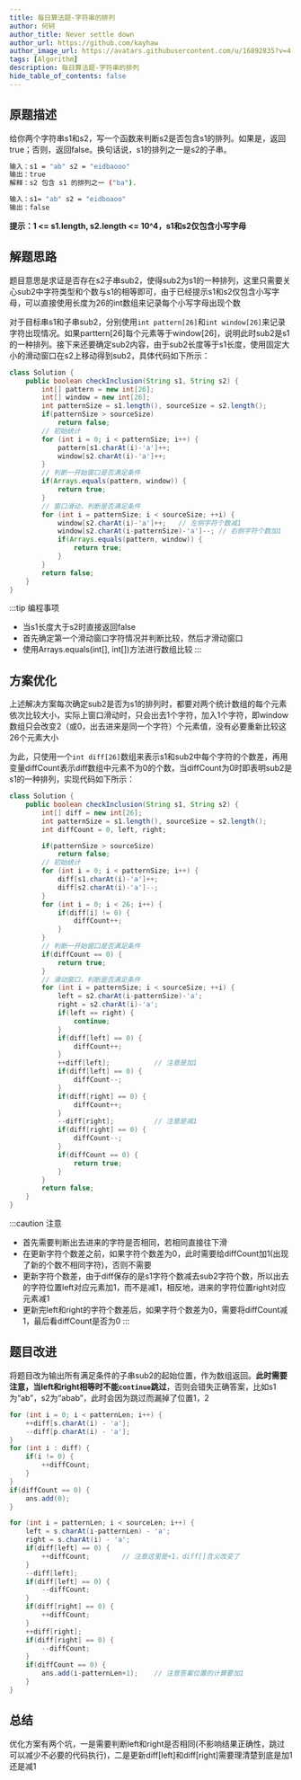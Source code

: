 ```yaml
---
title: 每日算法题-字符串的排列
author: 何轲
author_title: Never settle down
author_url: https://github.com/kayhaw
author_image_url: https://avatars.githubusercontent.com/u/16892835?v=4
tags: [Algorithm]
description: 每日算法题-字符串的排列
hide_table_of_contents: false
---
```


## 原题描述
给你两个字符串s1和s2，写一个函数来判断s2是否包含s1的排列。如果是，返回true；否则，返回false。换句话说，s1的排列之一是s2的子串。
```bash title=示例
输入：s1 = "ab" s2 = "eidbaooo"
输出：true
解释：s2 包含 s1 的排列之一 ("ba").

输入：s1= "ab" s2 = "eidboaoo"
输出：false
```
**提示：1 <= s1.length, s2.length <= 10^4，s1和s2仅包含小写字母**

## 解题思路
题目意思是求证是否存在s2子串sub2，使得sub2为s1的一种排列，这里只需要关心sub2中字符类型和个数与s1的相等即可，由于已经提示s1和s2仅包含小写字母，可以直接使用长度为26的int数组来记录每个小写字母出现个数

对于目标串s1和子串sub2，分别使用`int pattern[26]`和`int window[26]`来记录字符出现情况。如果parttern[26]每个元素等于window[26]，说明此时sub2是s1的一种排列。接下来还要确定sub2内容，由于sub2长度等于s1长度，使用固定大小的滑动窗口在s2上移动得到sub2，具体代码如下所示：
```java
class Solution {
    public boolean checkInclusion(String s1, String s2) {
        int[] pattern = new int[26];
        int[] window = new int[26];
        int patternSize = s1.length(), sourceSize = s2.length();
        if(patternSize > sourceSize)
            return false;
        // 初始统计
        for (int i = 0; i < patternSize; i++) {
            pattern[s1.charAt(i)-'a']++;
            window[s2.charAt(i)-'a']++;
        }
        // 判断一开始窗口是否满足条件
        if(Arrays.equals(pattern, window)) {
            return true;
        }
        // 窗口滑动，判断是否满足条件
        for (int i = patternSize; i < sourceSize; ++i) {
            window[s2.charAt(i)-'a']++;   // 左侧字符个数减1
            window[s2.charAt(i-patternSize)-'a']--; // 右侧字符个数加1
            if(Arrays.equals(pattern, window)) {
                return true;
            }
        }
        return false;
    }
}
```
:::tip 编程事项
- 当s1长度大于s2时直接返回false
- 首先确定第一个滑动窗口字符情况并判断比较，然后才滑动窗口
- 使用Arrays.equals(int[], int[])方法进行数组比较
:::

## 方案优化
上述解决方案每次确定sub2是否为s1的排列时，都要对两个统计数组的每个元素依次比较大小，实际上窗口滑动时，只会出去1个字符，加入1个字符，即window数组只会改变2（或0，出去进来是同一个字符）个元素值，没有必要重新比较这26个元素大小

为此，只使用一个`int diff[26]`数组来表示s1和sub2中每个字符的个数差，再用变量diffCount表示diff数组中元素不为0的个数，当diffCount为0时即表明sub2是s1的一种排列，实现代码如下所示：
```java
class Solution {
    public boolean checkInclusion(String s1, String s2) {
        int[] diff = new int[26];
        int patternSize = s1.length(), sourceSize = s2.length();
        int diffCount = 0, left, right;

        if(patternSize > sourceSize)
            return false;
        // 初始统计
        for (int i = 0; i < patternSize; i++) {
            diff[s1.charAt(i)-'a']++;
            diff[s2.charAt(i)-'a']--;
        }
        for (int i = 0; i < 26; i++) {
            if(diff[i] != 0) {
                diffCount++;
            }
        }
        // 判断一开始窗口是否满足条件
        if(diffCount == 0) {
            return true;
        }
        // 滑动窗口，判断是否满足条件
        for (int i = patternSize; i < sourceSize; ++i) {
            left = s2.charAt(i-patternSize)-'a';
            right = s2.charAt(i)-'a';
            if(left == right) {
                continue;
            }
            if(diff[left] == 0) {
                diffCount++;
            }
            ++diff[left];           // 注意是加1
            if(diff[left] == 0) {
                diffCount--;
            }
            if(diff[right] == 0) {
                diffCount++;
            }
            --diff[right];          // 注意是减1
            if(diff[right] == 0) {
                diffCount--;
            }
            if(diffCount == 0) {
                return true;
            }
        }
        return false;
    }
}
```
:::caution 注意
- 首先需要判断出去进来的字符是否相同，若相同直接往下滑
- 在更新字符个数差之前，如果字符个数差为0，此时需要给diffCount加1(出现了新的个数不相同字符)，否则不需要
- 更新字符个数差，由于diff保存的是s1字符个数减去sub2字符个数，所以出去的字符位置left对应元素加1，而不是减1，相反地，进来的字符位置right对应元素减1
- 更新完left和right的字符个数差后，如果字符个数差为0，需要将diffCount减1，最后看diffCount是否为0
:::

## 题目改进
将题目改为输出所有满足条件的子串sub2的起始位置，作为数组返回。**此时需要注意，当left和right相等时不能`continue`跳过**，否则会错失正确答案，比如s1为“ab”，s2为“abab”，此时会因为跳过而漏掉了位置1，2
```java
for (int i = 0; i < patternLen; i++) {
    ++diff[s.charAt(i) - 'a'];
    --diff[p.charAt(i) - 'a'];
}
for (int i : diff) {
    if(i != 0) {
        ++diffCount;
    }
}
if(diffCount == 0) {
    ans.add(0);
}

for (int i = patternLen; i < sourceLen; i++) {
    left = s.charAt(i-patternLen) - 'a';
    right = s.charAt(i) - 'a';
    if(diff[left] == 0) {
        ++diffCount;        // 注意这里是+1，diff[]含义改变了
    }
    --diff[left];
    if(diff[left] == 0) {
        --diffCount;
    }
    if(diff[right] == 0) {
        ++diffCount;
    }
    ++diff[right];
    if(diff[right] == 0) {
        --diffCount;
    }
    if(diffCount == 0) {
        ans.add(i-patternLen+1);    // 注意答案位置的计算要加1
    }
}
```

## 总结
优化方案有两个坑，一是需要判断left和right是否相同(不影响结果正确性，跳过可以减少不必要的代码执行)，二是更新diff[left]和diff[right]需要理清楚到底是加1还是减1
